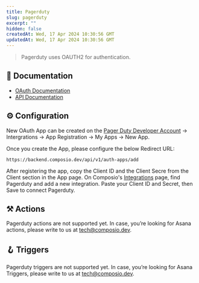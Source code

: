 ```yaml
---
title: Pagerduty
slug: pagerduty
excerpt: ""
hidden: false
createdAt: Wed, 17 Apr 2024 10:30:56 GMT
updatedAt: Wed, 17 Apr 2024 10:30:56 GMT
--- 
```

> Pagerduty uses OAUTH2 for authentication.
## 📔 Documentation

- [OAuth Documentation](https://developer.pagerduty.com/docs/dd91fbd09a1a1-register-an-app)
- [API Documentation](https://developer.pagerduty.com/api-reference/)

## ⚙️ Configuration

<Tip>New OAuth App can be created on the [Pager Duty Developer Account](https://developer.pagerduty.com/sign-up/) -> Intergrations -> App Registration -> My Apps -> New App.</Tip>

Once you create the App, please configure the below Redirect URL:


```
https://backend.composio.dev/api/v1/auth-apps/add
```

After registering the app, copy the Client ID and the Client Secre from the Client section in the App page. On Composio's [Integrations](https://app.composio.dev/apps) page, find Pagerduty and add a new integration. Paste your Client ID and Secret, then Save to connect Pagerduty.


## ⚒️ Actions

Pagerduty actions are not supported yet. In case, you’re looking for Asana actions, please write to us at tech@composio.dev.

## 🪝 Triggers

Pagerduty triggers are not supported yet. In case, you’re looking for Asana Triggers, please write to us at tech@composio.dev.

